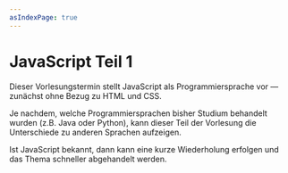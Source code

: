 ```yaml
---
asIndexPage: true
---
```


# JavaScript Teil 1

Dieser Vorlesungstermin stellt JavaScript als Programmiersprache vor &mdash; zunächst ohne Bezug zu HTML und CSS. 

Je nachdem, welche Programmiersprachen bisher Studium behandelt wurden (z.B. Java oder Python), kann dieser Teil der Vorlesung die Unterschiede zu anderen Sprachen aufzeigen.

Ist JavaScript bekannt, dann kann eine kurze Wiederholung erfolgen und das Thema schneller abgehandelt werden.